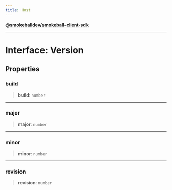 ```yaml
---
title: Host
---
```

[**@smokeballdev/smokeball-client-sdk**](./../../../../README)

***

# Interface: Version

## Properties

### build

> **build**: `number`

***

### major

> **major**: `number`

***

### minor

> **minor**: `number`

***

### revision

> **revision**: `number`
